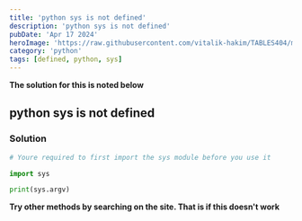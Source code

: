 ---
title: 'python sys is not defined'
description: 'python sys is not defined'
pubDate: 'Apr 17 2024'
heroImage: 'https://raw.githubusercontent.com/vitalik-hakim/TABLES404/main/error_b/python.jpg'
category: 'python'
tags: [defined, python, sys]
---

**The solution for this is noted below**

## python sys is not defined

### Solution

```python
# Youre required to first import the sys module before you use it

import sys

print(sys.argv)
```
**Try other methods by searching on the site. That is if this doesn't work**
